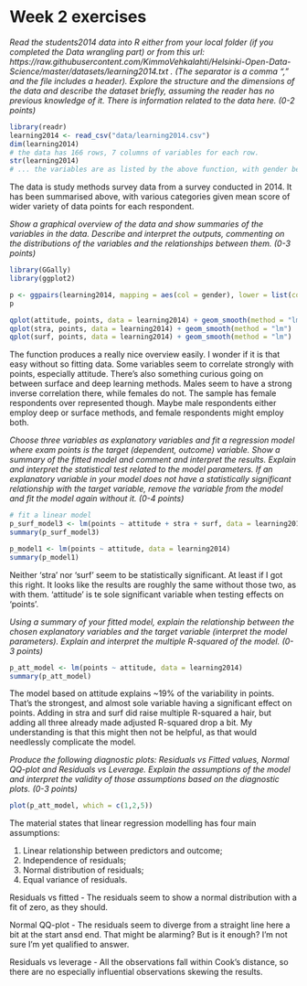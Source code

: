 # Week 2 exercises

*Read the students2014 data into R either from your local folder (if you completed the Data wrangling part) or from this url: https://raw.githubusercontent.com/KimmoVehkalahti/Helsinki-Open-Data-Science/master/datasets/learning2014.txt . (The separator is a comma "," and the file includes a header). Explore the structure and the dimensions of the data and describe the dataset briefly, assuming the reader has no previous knowledge of it. There is information related to the data here. (0-2 points)*

```r
library(readr)
learning2014 <- read_csv("data/learning2014.csv")
dim(learning2014)
# the data has 166 rows, 7 columns of variables for each row.
str(learning2014)
# ... the variables are as listed by the above function, with gender being of chr type, rest numeric.
```
The data is study methods survey data from a survey conducted in 2014. It has been summarised above, with various categories given mean score of wider variety of data points for each respondent.

*Show a graphical overview of the data and show summaries of the variables in the data. Describe and interpret the outputs, commenting on the distributions of the variables and the relationships between them. (0-3 points)*

```r
library(GGally)
library(ggplot2)

p <- ggpairs(learning2014, mapping = aes(col = gender), lower = list(combo = wrap("facethist", bins = 20)))
p

qplot(attitude, points, data = learning2014) + geom_smooth(method = "lm")
qplot(stra, points, data = learning2014) + geom_smooth(method = "lm")
qplot(surf, points, data = learning2014) + geom_smooth(method = "lm")

```

The function produces a really nice overview easily. I wonder if it is that easy without so fitting data. Some variables seem to correlate strongly with points, especially attitude. There's also something curious going on between surface and deep learning methods. Males seem to have a strong inverse correlation there, while females do not. The sample has female respondents over represented though. Maybe male respondents either employ deep or surface methods, and female respondents might employ both.


*Choose three variables as explanatory variables and fit a regression model where exam points is the target (dependent, outcome) variable. Show a summary of the fitted model and comment and interpret the results. Explain and interpret the statistical test related to the model parameters. If an explanatory variable in your model does not have a statistically significant relationship with the target variable, remove the variable from the model and fit the model again without it. (0-4 points)*


```r
# fit a linear model
p_surf_model3 <- lm(points ~ attitude + stra + surf, data = learning2014)
summary(p_surf_model3)

p_model1 <- lm(points ~ attitude, data = learning2014)
summary(p_model1)


```
Neither 'stra' nor 'surf' seem to be statistically significant. At least if I got this right. It looks like the results are roughly the same without those two, as with them. 'attitude' is te sole significant variable when testing effects on 'points'.

*Using a summary of your fitted model, explain the relationship between the chosen explanatory variables and the target variable (interpret the model parameters). Explain and interpret the multiple R-squared of the model. (0-3 points)*

```r
p_att_model <- lm(points ~ attitude, data = learning2014)
summary(p_att_model)
```
The model based on attitude explains ~19% of the variability in points. That's the strongest, and almost sole variable having a significant effect on points. Adding in stra and surf did raise multiple R-squared a hair, but adding all three already made adjusted R-squared drop a bit. My understanding is that this might then not be helpful, as that would needlessly complicate the model.

*Produce the following diagnostic plots: Residuals vs Fitted values, Normal QQ-plot and Residuals vs Leverage. Explain the assumptions of the model and interpret the validity of those assumptions based on the diagnostic plots. (0-3 points)*

```r
plot(p_att_model, which = c(1,2,5))
```
The material states that linear regression modelling has four main assumptions:

1. Linear relationship between predictors and outcome;
2. Independence of residuals;
3. Normal distribution of residuals;
4. Equal variance of residuals.


Residuals vs fitted - The residuals seem to show a normal distribution with a fit of zero, as they should.

Normal QQ-plot - The residuals seem to diverge from a straight line here a bit at the start ansd end. That might be alarming? But is it enough? I'm not sure I'm yet qualified to answer.

Residuals vs leverage - All the observations fall within Cook's distance, so there are no especially influential observations skewing the results.
